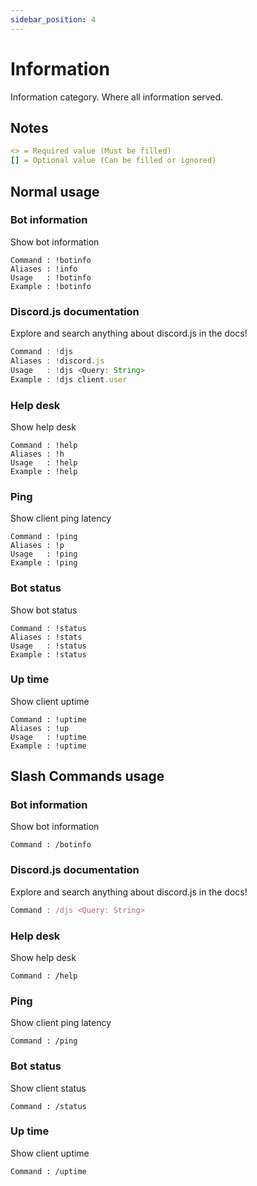 ```yaml
---
sidebar_position: 4
---
```


# Information

Information category. Where all information served.

## Notes

```yml
<> = Required value (Must be filled)
[] = Optional value (Can be filled or ignored)
```

## Normal usage

### Bot information

Show bot information

```
Command : !botinfo
Aliases : !info
Usage   : !botinfo
Example : !botinfo
```

### Discord.js documentation

Explore and search anything about discord.js in the docs!

```jsx
Command : !djs
Aliases : !discord.js
Usage   : !djs <Query: String>
Example : !djs client.user
```

### Help desk

Show help desk

```
Command : !help
Aliases : !h
Usage   : !help
Example : !help
```

### Ping

Show client ping latency

```
Command : !ping
Aliases : !p
Usage   : !ping
Example : !ping
```

### Bot status

Show bot status

```
Command : !status
Aliases : !stats
Usage   : !status
Example : !status
```

### Up time

Show client uptime

```
Command : !uptime
Aliases : !up
Usage   : !uptime
Example : !uptime
```

## Slash Commands usage

### Bot information

Show bot information

```
Command : /botinfo
```

### Discord.js documentation

Explore and search anything about discord.js in the docs!

```jsx
Command : /djs <Query: String>
```

### Help desk

Show help desk

```
Command : /help
```

### Ping

Show client ping latency

```
Command : /ping
```

### Bot status

Show client status

```
Command : /status
```

### Up time

Show client uptime

```
Command : /uptime
```
